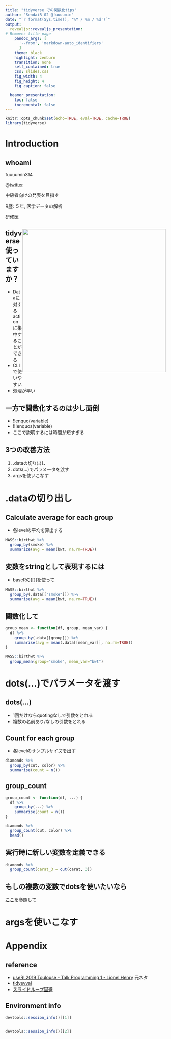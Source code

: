 ```yaml
---
title: "tidyverse での関数化tips"
author: "SendaiR 02 @fuuuumin"
date: "`r format(Sys.time(), '%Y / %m / %d')`"
output:
  revealjs::revealjs_presentation:
# Removes title page
    pandoc_args: [
      '--from', 'markdown-auto_identifiers'
      ]
    theme: black
    highlight: zenburn
    transition: none
    self_contained: true
    css: slides.css
    fig_width: 4
    fig_height: 4
    fig_caption: false

  beamer_presentation:
    toc: false
    incremental: false
---
```


```r
knitr::opts_chunk$set(echo=TRUE, eval=TRUE, cache=TRUE)
library(tidyverse)
```

# Introduction

## whoami

<div class="column1">

fuuuumin314

@[twitter](https://twitter.com/fuuuumin314)

中級者向けの発表を目指す

R歴: ５年, 医学データの解析

研修医

</div>

<div class="column2" style="float: right;">

<img src="img/user.jpeg" width="450" height="450">

</div>

## tidyverse 使っていますか？

- Dataに対するactionに集中することができる
- CLIで使いやすい
- 処理が早い 


## 一方で関数化するのは少し面倒

- !!enquo(variable)
- !!!enquos(variable)
- ここで説明するには時間が短すぎる

## 3つの改善方法

1. .dataの切り出し
1. dots(...)でパラメータを渡す
1. argsを使いこなす

# .dataの切り出し

## Calculate average for each group

- 各levelの平均を算出する

```r
MASS::birthwt %>% 
  group_by(smoke) %>% 
  summarize(avg = mean(bwt, na.rm=TRUE))
```

## 変数をstringとして表現するには

- baseRの[[]]を使って

```r
MASS::birthwt %>% 
  group_by(.data[["smoke"]]) %>% 
  summarise(avg = mean(bwt, na.rm=TRUE))
```

## 関数化して

```r
group_mean <- function(df, group, mean_var) {
  df %>% 
    group_by(.data[[group]]) %>% 
    summarise(avg = mean(.data[[mean_var]], na.rm=TRUE))
}

MASS::birthwt %>% 
  group_mean(group="smoke", mean_var="bwt")
```

# dots(...)でパラメータを渡す

## dots(...)

- 1回だけならquotingなしで引数をとれる
- 複数の名前あり/なしの引数をとれる

## Count for each group

- 各levelのサンプルサイズを出す

```r
diamonds %>% 
  group_by(cut, color) %>% 
  summarise(count = n()) 
```

## group_count

```r
group_count <- function(df, ...) {
  df %>% 
    group_by(...) %>% 
    summarise(count = n())
}

diamonds %>% 
  group_count(cut, color) %>% 
  head()
```

## 実行時に新しい変数を定義できる

```r
diamonds %>% 
  group_count(carat_3 = cut(carat, 3))
```

## もしの複数の変数でdotsを使いたいなら

[ここ](https://tidyeval.tidyverse.org/multiple.html#quote-multiple-arguments)を参照して

# argsを使いこなす

# Appendix

## reference
- [useR! 2019 Toulouse - Talk Programming 1 - Lionel Henry](https://www.youtube.com/watch?v=C78fcsJmESI) 元ネタ
- [tidyevval](https://tidyeval.tidyverse.org)
- [スライドループ回避](https://qiita.com/mwmsnn/items/e01f36a6245617354065)

## Environment info

```r
devtools::session_info()[[1]]
```

## 

```r
devtools::session_info()[[2]]
```
